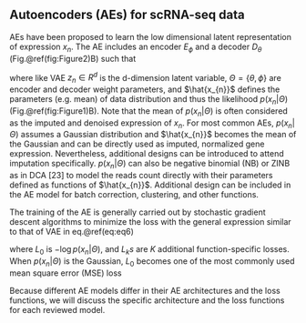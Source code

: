 
## Autoencoders (AEs) for scRNA-seq data {#ch-3-2}


AEs have been proposed to learn the low dimensional latent representation of expression $x_{n}$. The AE includes an encoder $E_{\phi}$ and a decoder $D_{\theta}$ (Fig.\@ref(fig:Figure2)B) such that

\begin{equation}
	z_{n}=E_{\phi}(x_{n}); \hat{x_{n}} = D_{\theta}(z_{n})	(\#eq:eq7)
\end{equation}

where like VAE $z_{n} \in R^{d}$ is the d-dimension latent variable,  $\Theta = \{\theta,\phi\}$ are encoder and decoder weight parameters, and $\hat{x_{n}}$ defines the parameters (e.g. mean) of data distribution and thus the likelihood $p(x_{n} \vert \Theta)$ (Fig.\@ref(fig:Figure1)B). Note that the mean of $p(x_{n}\vert \Theta)$ is often considered as the imputed and denoised expression of $x_{n}$. For most common AEs, $p(x_{n}\vert \Theta)$ assumes a Gaussian distribution and $\hat{x_{n}}$ becomes the mean of the Gaussian and can be directly used as imputed, normalized gene expression. Nevertheless, additional designs can be introduced to attend imputation specifically.  $p(x_{n}\vert \Theta)$ can also be negative binomial (NB) or ZINB as in DCA [23] to model the reads count directly with their parameters defined as functions of $\hat{x_{n}}$. Additional design can be included in the AE model for batch correction, clustering, and other functions. 

The training of the AE is generally carried out by stochastic gradient descent algorithms to minimize the loss with the general expression similar to that of VAE in eq.\@ref(eq:eq6) 

\begin{equation}
	L(\Theta)=L_{0}(\Theta)+\sum_{k=1}^{K}\lambda_{k}L_{k}(\Theta) (\#eq:eq8)
\end{equation}

where $L_{0}$ is $-\log{p(x_{n}\vert \Theta)}$, and $L_{k}s$ are $K$ additional function-specific losses. When $p(x_{n} \vert \Theta)$ is the Gaussian,  $L_{0}$ becomes one of the most commonly used mean square error (MSE) loss

\begin{equation}
L_{0}(\Theta)=\sum_{n=1}^{N}\|x_{n}-\hat{x_{n}}\|_{2}^{2} (\#eq:eq9)
\end{equation}


Because different AE models differ in their AE architectures and the loss functions, we will discuss the specific architecture and the loss functions for each reviewed model.  
